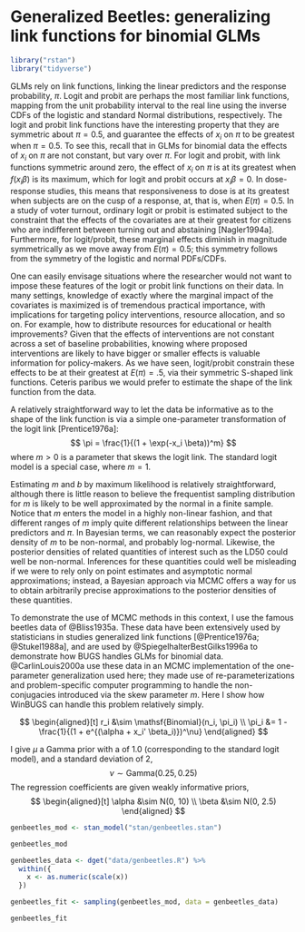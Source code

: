 # Generalized Beetles: generalizing link functions for binomial GLMs {#genbeetles}

```r
library("rstan")
library("tidyverse")
```

GLMs rely on link functions, linking the linear predictors and the response probability, $\pi$. Logit and probit are perhaps the most familiar link functions,
mapping from the unit probability interval to the real line using the inverse CDFs of the logistic and standard Normal distributions, respectively. The logit and probit link functions have the interesting property that they are symmetric
about $\pi = 0.5$, and guarantee the effects of $x_i$ on $\pi$ to be greatest when $\pi  = 0.5$. To see this, recall that in GLMs for binomial data the effects of $x_i$ on $\pi$ are not constant, but vary over $\pi$.  For logit and probit, with link functions symmetric around zero, the effect of $x_i$  on $\pi$  is at its greatest when $f(x_i \beta)$ is its maximum, which for logit and probit occurs at $x_i \beta = 0$. In dose-response studies, this means that responsiveness to dose is at its greatest when subjects are on the cusp of a response, at, that is, when $E(\pi) = 0.5$.  In a study of voter turnout, ordinary logit or probit is estimated subject to the constraint that the effects of the covariates are at their greatest for citizens who are indifferent between turning out and abstaining [Nagler1994a]. Furthermore, for logit/probit, these marginal effects diminish in magnitude symmetrically as we move away from $E(\pi) = 0.5$; this symmetry follows from the symmetry of the logistic and normal PDFs/CDFs.

One can easily envisage situations where the researcher would not want to impose these features of the logit or probit link functions on their data. In many settings, knowledge of exactly where the marginal impact of the covariates is maximized is of tremendous practical importance, with implications for targeting policy interventions, resource allocation, and so on. For example, how to distribute resources for educational or health improvements? Given that the effects of interventions are not constant across a set of baseline probabilities,
knowing where proposed interventions are likely to have bigger or smaller effects is valuable information for policy-makers. As we have seen, logit/probit constrain these effects to be at their greatest at $E(\pi) = .5$, via their symmetric S-shaped link functions. Ceteris paribus we would prefer to estimate the shape of the link function from the data.

A relatively straightforward way to let the data be informative as to the shape of the link function is via a simple one-parameter transformation of the logit link [Prentice1976a]:
$$
\pi = \frac{1}{(1 + \exp(-x_i \beta))^m}
$$
where $m > 0$ is a parameter that skews the logit link. The standard logit model is a special case, where $m = 1$.

Estimating $m$ and $b$ by maximum likelihood is relatively straightforward, although there is little reason to believe the frequentist sampling distribution for $m$ is likely to be well approximated by the normal in a finite sample. Notice that $m$ enters the model in a highly non-linear fashion, and that different ranges of $m$ imply quite different relationships between the linear predictors and $\pi$.  In Bayesian terms, we can reasonably expect the posterior density of $m$ to be non-normal, and probably log-normal. Likewise, the posterior densities of related quantities of interest such as the LD50 could well be non-normal. Inferences for these quantities could well be misleading if we were to rely only on point estimates and asymptotic normal approximations; instead, a Bayesian approach via MCMC offers a way for us to obtain arbitrarily precise approximations to the posterior densities of these quantities.

To demonstrate the use of MCMC methods in this context, I use the famous beetles data of @Bliss1935a. 
These data have been extensively used by statisticians in studies generalized link functions [@Prentice1976a; @Stukel1988a], and are used by @SpiegelhalterBestGilks1996a to demonstrate how BUGS handles GLMs for binomial data. @CarlinLouis2000a use these data in an MCMC implementation of the one-parameter generalization used here; they
made use of re-parameterizations and problem-specific computer programming to handle the non-conjugacies introduced via the skew parameter $m$. Here I show how WinBUGS can handle this problem relatively simply.

$$
\begin{aligned}[t]
r_i &\sim \mathsf{Binomial}(n_i, \pi_i) \\
\pi_i &= 1 - \frac{1}{(1 + e^{(\alpha + x_i' \beta_i)})^\nu}
\end{aligned}
$$

I give $\mu$ a Gamma prior with a of 1.0 (corresponding to the standard logit model), and a standard deviation of 2,
$$
\nu \sim \mathsf{Gamma}(0.25, 0.25)
$$
The regression coefficients are given weakly informative priors,
$$
\begin{aligned}[t]
\alpha &\sim N(0, 10) \\
\beta &\sim N(0, 2.5)
\end{aligned}
$$

```r
genbeetles_mod <- stan_model("stan/genbeetles.stan")
```
```r
genbeetles_mod
```

```r
genbeetles_data <- dget("data/genbeetles.R") %>%
  within({
    x <- as.numeric(scale(x))
  })
```


```r
genbeetles_fit <- sampling(genbeetles_mod, data = genbeetles_data)
```
```r
genbeetles_fit
```
